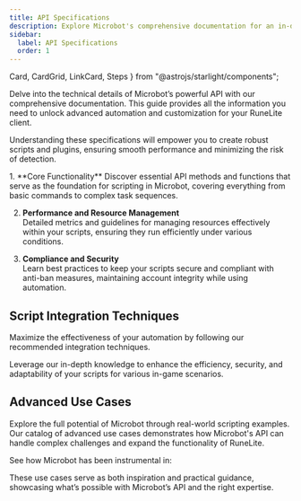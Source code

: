 ```yaml
---
title: API Specifications
description: Explore Microbot's comprehensive documentation for an in-depth look at our API capabilities and automation tools for RuneLite.
sidebar:
  label: API Specifications
  order: 1
---
```

  Card,
  CardGrid,
  LinkCard,
  Steps
} from "@astrojs/starlight/components";

Delve into the technical details of Microbot’s powerful API with our comprehensive documentation. This guide provides all the information you need to unlock advanced automation and customization for your RuneLite client.

<CardGrid>
  <Card title="Core API Methods and Functions" icon="star"></Card>
  <Card title="Task Scheduling and Resource Management" icon="star"></Card>
  <Card title="Security and Anti-Ban Features" icon="star"></Card>
  <Card title="Plugin Compatibility and Extensibility" icon="star"></Card>
</CardGrid>

Understanding these specifications will empower you to create robust scripts and plugins, ensuring smooth performance and minimizing the risk of detection.

<Steps>
1. **Core Functionality**  
   Discover essential API methods and functions that serve as the foundation for scripting in Microbot, covering everything from basic commands to complex task sequences.

2. **Performance and Resource Management**  
   Detailed metrics and guidelines for managing resources effectively within your scripts, ensuring they run efficiently under various conditions.

3. **Compliance and Security**  
   Learn best practices to keep your scripts secure and compliant with anti-ban measures, maintaining account integrity while using automation.
</Steps>

## Script Integration Techniques

Maximize the effectiveness of your automation by following our recommended integration techniques.

Leverage our in-depth knowledge to enhance the efficiency, security, and adaptability of your scripts for various in-game scenarios.

## Advanced Use Cases

Explore the full potential of Microbot through real-world scripting examples. Our catalog of advanced use cases demonstrates how Microbot's API can handle complex challenges and expand the functionality of RuneLite.

See how Microbot has been instrumental in:

<CardGrid>
  <LinkCard title="Automated Skill Training" href="/guides/skill-training-examples" />
  <LinkCard title="In-Game Item Management" href="/guides/item-management" />
  <LinkCard title="Advanced Combat Automation" href="/guides/combat-automation" />
</CardGrid>

These use cases serve as both inspiration and practical guidance, showcasing what’s possible with Microbot’s API and the right expertise.
